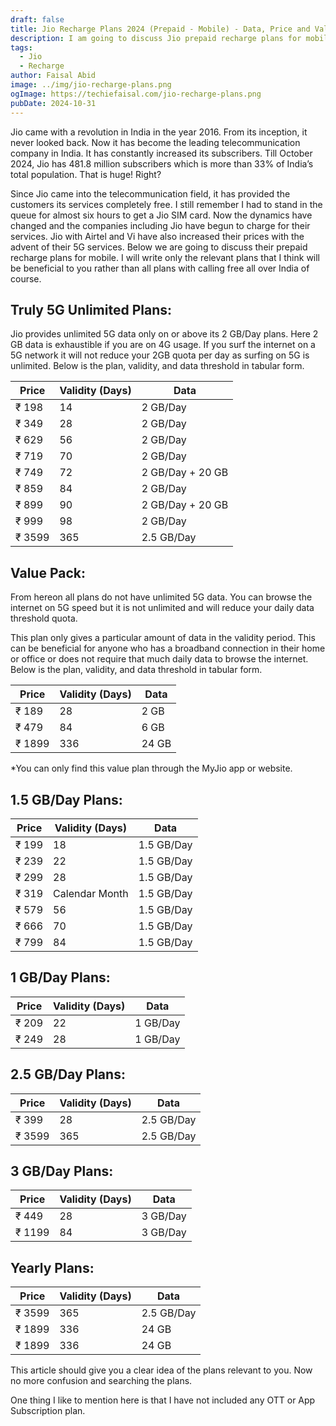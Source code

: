 ```yaml
---
draft: false
title: Jio Recharge Plans 2024 (Prepaid - Mobile) - Data, Price and Validity
description: I am going to discuss Jio prepaid recharge plans for mobile. I will write only the relevant plans that I think will benefit you rather than all the plans.
tags:
  - Jio
  - Recharge
author: Faisal Abid
image: ../img/jio-recharge-plans.png
ogImage: https://techiefaisal.com/jio-recharge-plans.png
pubDate: 2024-10-31
---
```


Jio came with a revolution in India in the year 2016. From its inception, it never looked back. Now it has become the leading telecommunication company in India. It has constantly increased its subscribers. Till October 2024, Jio has 481.8 million subscribers which is more than 33% of India’s total population. That is huge! Right?

Since Jio came into the telecommunication field, it has provided the customers its services completely free. I still remember I had to stand in the queue for almost six hours to get a Jio SIM card. Now the dynamics have changed and the companies including Jio have begun to charge for their services. Jio with Airtel and Vi have also increased their prices with the advent of their 5G services. Below we are going to discuss their prepaid recharge plans for mobile. I will write only the relevant plans that I think will be beneficial to you rather than all plans with calling free all over India of course.

## Truly 5G Unlimited Plans:

Jio provides unlimited 5G data only on or above its 2 GB/Day plans. Here 2 GB data is exhaustible if you are on 4G usage. If you surf the internet on a 5G network it will not reduce your 2GB quota per day as surfing on 5G is unlimited. Below is the plan, validity, and data threshold in tabular form.

| Price  | Validity (Days) | Data             |
| ------ | --------------- | ---------------- |
| ₹ 198  | 14              | 2 GB/Day         |
| ₹ 349  | 28              | 2 GB/Day         |
| ₹ 629  | 56              | 2 GB/Day         |
| ₹ 719  | 70              | 2 GB/Day         |
| ₹ 749  | 72              | 2 GB/Day + 20 GB |
| ₹ 859  | 84              | 2 GB/Day         |
| ₹ 899  | 90              | 2 GB/Day + 20 GB |
| ₹ 999  | 98              | 2 GB/Day         |
| ₹ 3599 | 365             | 2.5 GB/Day       |

## Value Pack:

From hereon all plans do not have unlimited 5G data. You can browse the internet on 5G speed but it is not unlimited and will reduce your daily data threshold quota.

This plan only gives a particular amount of data in the validity period. This can be beneficial for anyone who has a broadband connection in their home or office or does not require that much daily data to browse the internet. Below is the plan, validity, and data threshold in tabular form.

| Price  | Validity (Days) | Data  |
| ------ | --------------- | ----- |
| ₹ 189  | 28              | 2 GB  |
| ₹ 479  | 84              | 6 GB  |
| ₹ 1899 | 336             | 24 GB |

\*You can only find this value plan through the MyJio app or website.

## 1.5 GB/Day Plans:

| Price | Validity (Days) | Data       |
| ----- | --------------- | ---------- |
| ₹ 199 | 18              | 1.5 GB/Day |
| ₹ 239 | 22              | 1.5 GB/Day |
| ₹ 299 | 28              | 1.5 GB/Day |
| ₹ 319 | Calendar Month  | 1.5 GB/Day |
| ₹ 579 | 56              | 1.5 GB/Day |
| ₹ 666 | 70              | 1.5 GB/Day |
| ₹ 799 | 84              | 1.5 GB/Day |

## 1 GB/Day Plans:

| Price | Validity (Days) | Data     |
| ----- | --------------- | -------- |
| ₹ 209 | 22              | 1 GB/Day |
| ₹ 249 | 28              | 1 GB/Day |

## 2.5 GB/Day Plans:

| Price  | Validity (Days) | Data       |
| ------ | --------------- | ---------- |
| ₹ 399  | 28              | 2.5 GB/Day |
| ₹ 3599 | 365             | 2.5 GB/Day |

## 3 GB/Day Plans:

| Price  | Validity (Days) | Data     |
| ------ | --------------- | -------- |
| ₹ 449  | 28              | 3 GB/Day |
| ₹ 1199 | 84              | 3 GB/Day |

## Yearly Plans:

| Price  | Validity (Days) | Data       |
| ------ | --------------- | ---------- |
| ₹ 3599 | 365             | 2.5 GB/Day |
| ₹ 1899 | 336             | 24 GB      |
| ₹ 1899 | 336             | 24 GB      |

This article should give you a clear idea of the plans relevant to you. Now no more confusion and searching the plans.

One thing I like to mention here is that I have not included any OTT or App Subscription plan.
